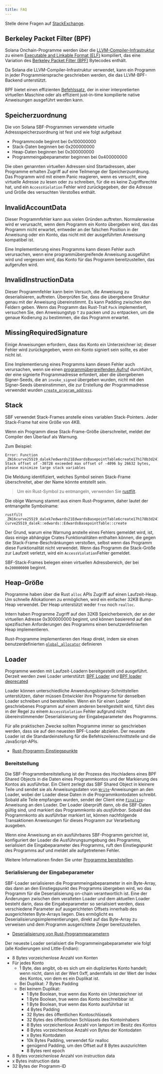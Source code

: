 ```yaml
---
title: FAQ
---
```


Stelle deine Fragen auf
[StackExchange](https://solana.stackexchange.com/questions/ask).

## Berkeley Packet Filter (BPF)

Solana Onchain-Programme werden über die
[LLVM-Compiler-Infrastruktur](https://llvm.org/) zu einem
[Executable and Linkable Format (ELF)](https://en.wikipedia.org/wiki/Executable_and_Linkable_Format)
kompiliert, das eine Variation des
[Berkeley Packet Filter (BPF)](https://en.wikipedia.org/wiki/Berkeley_Packet_Filter)
Bytecodes enthält.

Da Solana die LLVM-Compiler-Infrastruktur verwendet, kann ein Programm in jeder
Programmiersprache geschrieben werden, die das LLVM-BPF-Backend unterstützt.

BPF bietet einen effizienten
[Befehlssatz](https://github.com/iovisor/bpf-docs/blob/master/eBPF.md), der in
einer interpretierten virtuellen Maschine oder als effizient just-in-time
kompilierte native Anweisungen ausgeführt werden kann.

## Speicherzuordnung

Die von Solana SBF-Programmen verwendete virtuelle Adressspeicherzuordnung ist
fest und wie folgt aufgebaut

- Programmcode beginnt bei 0x100000000
- Stack-Daten beginnen bei 0x200000000
- Heap-Daten beginnen bei 0x300000000
- Programmeingabeparameter beginnen bei 0x400000000

Die oben genannten virtuellen Adressen sind Startadressen, aber Programme
erhalten Zugriff auf eine Teilmenge der Speicherzuordnung. Das Programm wird mit
einem Panic reagieren, wenn es versucht, eine virtuelle Adresse zu lesen oder zu
schreiben, für die es keine Zugriffsrechte hat, und ein `AccessViolation` Fehler
wird zurückgegeben, der die Adresse und Größe des versuchten Verstoßes enthält.

## InvalidAccountData

Dieser Programmfehler kann aus vielen Gründen auftreten. Normalerweise wird er
verursacht, wenn dem Programm ein Konto übergeben wird, das das Programm nicht
erwartet, entweder an der falschen Position in der Anweisung oder ein Konto, das
nicht mit der ausgeführten Anweisung kompatibel ist.

Eine Implementierung eines Programms kann diesen Fehler auch verursachen, wenn
eine programmübergreifende Anweisung ausgeführt wird und vergessen wird, das
Konto für das Programm bereitzustellen, das aufgerufen wird.

## InvalidInstructionData

Dieser Programmfehler kann beim Versuch, die Anweisung zu deserialisieren,
auftreten. Überprüfen Sie, dass die übergebene Struktur genau mit der Anweisung
übereinstimmt. Es kann Padding zwischen den Feldern geben. Wenn das Programm das
Rust-Trait `Pack` implementiert, versuchen Sie, den Anweisungstyp `T` zu packen
und zu entpacken, um die genaue Kodierung zu bestimmen, die das Programm
erwartet.

## MissingRequiredSignature

Einige Anweisungen erfordern, dass das Konto ein Unterzeichner ist; dieser
Fehler wird zurückgegeben, wenn ein Konto signiert sein sollte, es aber nicht
ist.

Eine Implementierung eines Programms kann diesen Fehler auch verursachen, wenn
sie einen [programmübergreifenden Aufruf](/docs/core/cpi) durchführt, der eine
signierte Programmadresse erfordert, aber die übergebenen Signer-Seeds, die an
`invoke_signed` übergeben wurden, nicht mit den Signer-Seeds übereinstimmen, die
zur Erstellung der Programmadresse verwendet wurden
[`create_program_address`](/docs/core/pda#createprogramaddress).

## Stack

SBF verwendet Stack-Frames anstelle eines variablen Stack-Pointers. Jeder
Stack-Frame hat eine Größe von 4KB.

Wenn ein Programm diese Stack-Frame-Größe überschreitet, meldet der Compiler den
Überlauf als Warnung.

Zum Beispiel:

```text
Error: Function _ZN16curve25519_dalek7edwards21EdwardsBasepointTable6create17h178b3d2411f7f082E Stack offset of -30728 exceeded max offset of -4096 by 26632 bytes, please minimize large stack variables
```

Die Meldung identifiziert, welches Symbol seinen Stack-Frame überschreitet, aber
der Name könnte entstellt sein.

> Um ein Rust-Symbol zu entmangeln, verwenden Sie
> [rustfilt](https://github.com/luser/rustfilt).

Die obige Warnung stammt aus einem Rust-Programm, daher lautet der entmangelte
Symbolname:

```shell
rustfilt _ZN16curve25519_dalek7edwards21EdwardsBasepointTable6create17h178b3d2411f7f082E
curve25519_dalek::edwards::EdwardsBasepointTable::create
```

Der Grund, warum eine Warnung anstelle eines Fehlers gemeldet wird, ist, dass
einige abhängige Crates Funktionalitäten enthalten können, die gegen die
Stack-Frame-Beschränkungen verstoßen, selbst wenn das Programm diese
Funktionalität nicht verwendet. Wenn das Programm die Stack-Größe zur Laufzeit
verletzt, wird ein `AccessViolation`Fehler gemeldet.

SBF-Stack-Frames belegen einen virtuellen Adressbereich, der bei `0x200000000`
beginnt.

## Heap-Größe

Programme haben über die Rust `alloc` APIs Zugriff auf einen Laufzeit-Heap. Um
schnelle Allokationen zu ermöglichen, wird ein einfacher 32KB Bump-Heap
verwendet. Der Heap unterstützt weder `free` noch `realloc`.

Intern haben Programme Zugriff auf den 32KB Speicherbereich, der an der
virtuellen Adresse 0x300000000 beginnt, und können basierend auf den
spezifischen Anforderungen des Programms einen benutzerdefinierten Heap
implementieren.

Rust-Programme implementieren den Heap direkt, indem sie einen
benutzerdefinierten
[`global_allocator`](https://github.com/solana-labs/solana/blob/d9b0fc0e3eec67dfe4a97d9298b15969b2804fab/sdk/program/src/entrypoint.rs#L72)
definieren

## Loader

Programme werden mit Laufzeit-Loadern bereitgestellt und ausgeführt. Derzeit
werden zwei Loader unterstützt:
[BPF Loader](https://github.com/solana-labs/solana/blob/7ddf10e602d2ed87a9e3737aa8c32f1db9f909d8/sdk/program/src/bpf_loader.rs#L17)
und
[BPF loader deprecated](https://github.com/solana-labs/solana/blob/7ddf10e602d2ed87a9e3737aa8c32f1db9f909d8/sdk/program/src/bpf_loader_deprecated.rs#L14)

Loader können unterschiedliche Anwendungsbinary-Schnittstellen unterstützen,
daher müssen Entwickler ihre Programme für denselben Loader schreiben und
bereitstellen. Wenn ein für einen Loader geschriebenes Programm auf einem
anderen bereitgestellt wird, führt dies in der Regel zu einem `AccessViolation`
Fehler aufgrund nicht übereinstimmender Deserialisierung der Eingabeparameter
des Programms.

Für alle praktischen Zwecke sollten Programme immer so geschrieben werden, dass
sie auf den neuesten BPF-Loader abzielen. Der neueste Loader ist die
Standardeinstellung für die Befehlszeilenschnittstelle und die JavaScript-APIs.

- [Rust-Programm-Einstiegspunkte](/docs/programs/lang-rust#program-entrypoint)

### Bereitstellung

Die SBF-Programmbereitstellung ist der Prozess des Hochladens eines BPF Shared
Objects in die Daten eines Programmkontos und der Markierung des Kontos als
ausführbar. Ein Client zerlegt das SBF Shared Object in kleinere Teile und
sendet sie als Anweisungsdaten von
[`Write`](https://github.com/solana-labs/solana/blob/bc7133d7526a041d1aaee807b80922baa89b6f90/sdk/program/src/loader_instruction.rs#L13)-Anweisungen
an den Loader, wobei der Loader diese Daten in die Programmkontodaten schreibt.
Sobald alle Teile empfangen wurden, sendet der Client eine
[`Finalize`](https://github.com/solana-labs/solana/blob/bc7133d7526a041d1aaee807b80922baa89b6f90/sdk/program/src/loader_instruction.rs#L30)-Anweisung
an den Loader. Der Loader überprüft dann, ob die SBF-Daten gültig sind, und
markiert das Programmkonto als _ausführbar_. Sobald das Programmkonto als
ausführbar markiert ist, können nachfolgende Transaktionen Anweisungen für
dieses Programm zur Verarbeitung ausgeben.

Wenn eine Anweisung an ein ausführbares SBF-Programm gerichtet ist, konfiguriert
der Loader die Ausführungsumgebung des Programms, serialisiert die
Eingabeparameter des Programms, ruft den Einstiegspunkt des Programms auf und
meldet alle aufgetretenen Fehler.

Weitere Informationen finden Sie unter
[Programme bereitstellen](/docs/programs/deploying).

### Serialisierung der Eingabeparameter

SBF-Loader serialisieren die Programmeingabeparameter in ein Byte-Array, das
dann an den Einstiegspunkt des Programms übergeben wird, wo das Programm für die
Deserialisierung on-chain verantwortlich ist. Eine der Änderungen zwischen dem
veralteten Loader und dem aktuellen Loader besteht darin, dass die
Eingabeparameter so serialisiert werden, dass verschiedene Parameter auf
ausgerichteten Offsets innerhalb des ausgerichteten Byte-Arrays liegen. Dies
ermöglicht es Deserialisierungsimplementierungen, direkt auf das Byte-Array zu
verweisen und dem Programm ausgerichtete Zeiger bereitzustellen.

- [Deserialisierung von Rust-Programmparametern](/docs/programs/lang-rust#parameter-deserialization)

Der neueste Loader serialisiert die Programmeingabeparameter wie folgt (alle
Kodierungen sind Little-Endian):

- 8 Bytes vorzeichenlose Anzahl von Konten
- Für jedes Konto
  - 1 Byte, das angibt, ob es sich um ein dupliziertes Konto handelt; wenn
    nicht, dann ist der Wert 0xff, andernfalls ist der Wert der Index des
    Kontos, von dem es ein Duplikat ist.
  - Bei Duplikat: 7 Bytes Padding
  - Bei keinem Duplikat:
    - 1 Byte Boolean, true wenn das Konto ein Unterzeichner ist
    - 1 Byte Boolean, true wenn das Konto beschreibbar ist
    - 1 Byte Boolean, true wenn das Konto ausführbar ist
    - 4 Bytes Padding
    - 32 Bytes des öffentlichen Kontoschlüssels
    - 32 Bytes des öffentlichen Schlüssels des Kontoinhabers
    - 8 Bytes vorzeichenlose Anzahl von lamport im Besitz des Kontos
    - 8 Bytes vorzeichenlose Anzahl von Bytes der Kontodaten
    - x Bytes Kontodaten
    - 10k Bytes Padding, verwendet für realloc
    - genügend Padding, um den Offset auf 8 Bytes auszurichten
    - 8 Bytes rent epoch
- 8 Bytes vorzeichenlose Anzahl von instruction data
- x Bytes instruction data
- 32 Bytes der Programm-ID
